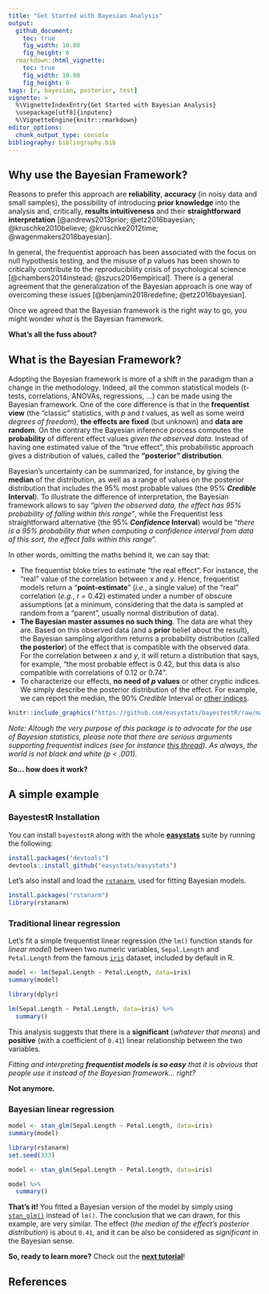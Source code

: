 ---
title: "Get Started with Bayesian Analysis"
output: 
  github_document:
    toc: true
    fig_width: 10.08
    fig_height: 6
  rmarkdown::html_vignette:
    toc: true
    fig_width: 10.08
    fig_height: 6
tags: [r, bayesian, posterior, test]
vignette: >
  %\VignetteIndexEntry{Get Started with Bayesian Analysis}
  \usepackage[utf8]{inputenc}
  %\VignetteEngine{knitr::rmarkdown}
editor_options: 
  chunk_output_type: console
bibliography: bibliography.bib
---



## Why use the Bayesian Framework?

Reasons to prefer this approach are **reliability**, **accuracy** (in noisy data and small samples), the possibility of introducing **prior knowledge** into the analysis and, critically, **results intuitiveness** and their **straightforward interpretation** [@andrews2013prior; @etz2016bayesian; @kruschke2010believe; @kruschke2012time; @wagenmakers2018bayesian]. 

In general, the frequentist approach has been associated with the focus on null hypothesis testing, and the misuse of *p* values has been shown to critically contribute to the reproducibility crisis of psychological science [@chambers2014instead; @szucs2016empirical]. There is a general agreement that the generalization of the Bayesian approach is one way of overcoming these issues [@benjamin2018redefine; @etz2016bayesian].

Once we agreed that the Bayesian framework is the right way to go, you might wonder *what* is the Bayesian framework. 

**What's all the fuss about?**

## What is the Bayesian Framework?

Adopting the Bayesian framework is more of a shift in the paradigm than a change in the methodology. Indeed, all the common statistical models (t-tests, correlations, ANOVAs, regressions, ...) can be made using the Bayesian framework. One of the core difference is that in the **frequentist view** (the "classic" statistics, with *p* and *t* values, as well as some weird *degrees of freedom*), **the effects are fixed** (but unknown) and **data are random**. On the contrary the Bayesian inference process computes the **probability** of different effect values *given the observed data*. Instead of having one estimated value of the "true effect", this probabilistic approach gives a distribution of values, called the **"posterior" distribution**. 

Bayesian’s uncertainty can be summarized, for instance, by giving the **median** of the distribution, as well as a range of values on the posterior distribution that includes the 95% most probable values (the 95\% ***Credible* Interval**). To illustrate the difference of interpretation, the Bayesian framework allows to say *"given the observed data, the effect has 95% probability of falling within this range"*, while the Frequentist less straightforward alternative (the 95\% ***Confidence* Interval**) would be "*there is a 95\% probability that when computing a confidence interval from data of this sort, the effect falls within this range*". 


In other words, omitting the maths behind it, we can say that:

- The frequentist bloke tries to estimate "the real effect". For instance, the "real" value of the correlation between *x* and *y*. Hence, frequentist models return a "**point-estimate**" (*i.e.*, a single value) of the "real" correlation (*e.g.*, r = 0.42) estimated under a number of obscure assumptions (at a minimum, considering that the data is sampled at random from a "parent", usually normal distribution of data).
- **The Bayesian master assumes no such thing**. The data are what they are. Based on this observed data (and a **prior** belief about the result), the Bayesian sampling algorithm returns a probability distribution (called **the posterior**) of the effect that is compatible with the observed data. For the correlation between *x* and *y*, it will return a distribution that says, for example, "the most probable effect is 0.42, but this data is also compatible with correlations of 0.12 or 0.74".
- To characterize our effects, **no need of *p* values** or other cryptic indices. We simply describe the posterior distribution of the effect. For example, we can report the median, the 90% *Credible* Interval or [other indices](https://easystats.github.io/bayestestR/articles/guidelines.html).


```{r echo=FALSE, fig.cap="Accurate depiction of a regular Bayesian user estimating a credible interval.", fig.align='center', out.width="50%"}
knitr::include_graphics("https://github.com/easystats/bayestestR/raw/master/man/figures/bayesianMaster.png")
```


*Note: Altough the very purpose of this package is to advocate for the use of Bayesian statistics, please note that there are serious arguments supporting frequentist indices (see for instance [this thread](https://discourse.datamethods.org/t/language-for-communicating-frequentist-results-about-treatment-effects/934/16)). As always, the world is not black and white (p \< .001).*

**So... how does it work?**

## A simple example

### BayestestR Installation

You can install `bayestestR` along with the whole [**easystats**](https://github.com/easystats/easystats) suite by running the following:

```{r eval=FALSE, message=FALSE, warning=FALSE, eval=FALSE}
install.packages("devtools")
devtools::install_github("easystats/easystats")
```

<!-- Now that it's done, we can *load* the packages we need, in this case [`report`](https://github.com/easystats/report), which combines `bayestestR` and other packages together. -->

<!-- ```{r message=FALSE, warning=FALSE} -->
<!-- library(report)  # Calling library(...) enables you to use the package's functions -->
<!-- ``` -->


Let's also install and load the [`rstanarm`](https://mc-stan.org/rstanarm/), used for fitting Bayesian models.

```{r message=FALSE, warning=FALSE, eval=FALSE}
install.packages("rstanarm")
library(rstanarm)
```



### Traditional linear regression

Let's fit a simple frequentist linear regression (the `lm()` function stands for *linear model*) between two numeric variables, `Sepal.Length` and `Petal.Length` from the famous [`iris`](https://en.wikipedia.org/wiki/Iris_flower_data_set) dataset, included by default in R.

```{r message=FALSE, warning=FALSE, eval=FALSE}
model <- lm(Sepal.Length ~ Petal.Length, data=iris)
summary(model)
```
```{r echo=FALSE, message=FALSE, warning=FALSE, comment=NA}
library(dplyr)

lm(Sepal.Length ~ Petal.Length, data=iris) %>% 
  summary()
```

<!-- ```{r message=FALSE, warning=FALSE, eval=FALSE} -->
<!-- model <- lm(Sepal.Length ~ Petal.Length, data=iris) -->
<!-- report(model) -->
<!-- ``` -->
<!-- ```{r echo=FALSE, message=FALSE, warning=FALSE, comment=NA} -->
<!-- library(dplyr) -->

<!-- lm(Sepal.Length ~ Petal.Length, data=iris) %>%  -->
<!--   report() %>%  -->
<!--   to_text(width=100) -->
<!-- ``` -->

This analysis suggests that there is a **significant** (*whatever that means*) and **positive** (with a coefficient of `0.41`) linear relationship between the two variables. 

*Fitting and interpreting **frequentist models is so easy** that it is obvious that people use it instead of the Bayesian framework... right?*

**Not anymore.**


### Bayesian linear regression

<!-- ```{r message=FALSE, warning=FALSE, eval=FALSE} -->
<!-- model <- stan_glm(Sepal.Length ~ Petal.Length, data=iris) -->
<!-- report(model) -->
<!-- ``` -->
<!-- ```{r echo=FALSE, message=FALSE, warning=FALSE, comment=NA, results='hide'} -->
<!-- library(rstanarm) -->
<!-- set.seed(333) -->

<!-- model <- stan_glm(Sepal.Length ~ Petal.Length, data=iris) -->
<!-- ``` -->
<!-- ```{r echo=FALSE, message=FALSE, warning=FALSE, comment=NA} -->
<!-- model %>%  -->
<!--   report() %>%  -->
<!--   to_text(width=100) -->
<!-- ``` -->

```{r message=FALSE, warning=FALSE, eval=FALSE}
model <- stan_glm(Sepal.Length ~ Petal.Length, data=iris)
summary(model)
```
```{r echo=FALSE, message=FALSE, warning=FALSE, comment=NA, results='hide'}
library(rstanarm)
set.seed(333)

model <- stan_glm(Sepal.Length ~ Petal.Length, data=iris)
```
```{r echo=FALSE, message=FALSE, warning=FALSE, comment=NA}
model %>% 
  summary()
```


**That's it!** You fitted a Bayesian version of the model by simply using [`stan_glm()`](https://mc-stan.org/rstanarm/reference/stan_glm.html) instead of `lm()`. The conclusion that we can drawn, for this example, are very similar. The effect (*the median of the effect's posterior distribution*) is about `0.41`, and it can be also be considered as *significant* in the Bayesian sense.

**So, ready to learn more?** Check out the [**next tutorial**](https://easystats.github.io/bayestestR/articles/example1_GLM.html)!

## References


